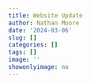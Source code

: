 ```yaml
---
title: Website Update
author: Nathan Moore
date: '2024-03-06'
slug: []
categories: []
tags: []
image: ''
showonlyimage: no
---
```

